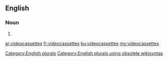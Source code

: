 ==English==

===Noun===
{{head|en}}

# {{plural of|videocassette}}

[[Category:English plurals]][[Category:English plurals using obsolete wikisyntax]]

[[ar:videocassettes]]
[[fr:videocassettes]]
[[ku:videocassettes]]
[[my:videocassettes]]